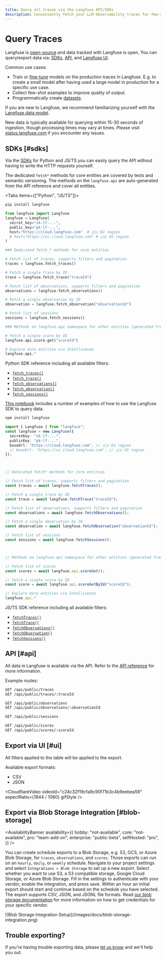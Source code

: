 ```yaml
---
title: Query all traces via the Langfuse API/SDKs
description: Conveniently fetch your LLM Observability traces for few-shotting, fine-tuning or further analysis.
---
```


# Query Traces

Langfuse is [open-source](/docs/open-source) and data tracked with Langfuse is open. You can query/export data via: [SDKs](#sdks), [API](#api), and [Langfuse UI](#ui).

Common use cases:

- Train or [fine-tune](/docs/fine-tuning) models on the production traces in Langfuse. E.g. to create a small model after having used a large model in production for a specific use case.
- Collect few-shot examples to improve quality of output.
- Programmatically create [datasets](/docs/datasets).

If you are new to Langfuse, we recommend familiarizing yourself with the [Langfuse data model](/docs/tracing-data-model).

<Callout type="info">

New data is typically available for querying within 15-30 seconds of ingestion, though processing times may vary at times. Please visit [status.langfuse.com](https://status.langfuse.com) if you encounter any issues.

</Callout>

## SDKs [#sdks]

Via the [SDKs](/docs/sdk/overview) for Python and JS/TS you can easily query the API without having to write the HTTP requests yourself.

<Callout type="info">

The dedicated `fetch*` methods for core entities are covered by tests and semantic versioning. The methods on the `langfuse.api` are auto-generated from the API reference and cover all entities.

</Callout>

<Tabs items={["Python", "JS/TS"]}>
<Tab>

```bash
pip install langfuse
```

```python
from langfuse import Langfuse
langfuse = Langfuse(
  secret_key="sk-lf-...",
  public_key="pk-lf-...",
  host="https://cloud.langfuse.com"  # 🇪🇺 EU region
  # host="https://us.cloud.langfuse.com" # 🇺🇸 US region
)

### Dedicated fetch_* methods for core entities

# Fetch list of traces, supports filters and pagination
traces = langfuse.fetch_traces()

# Fetch a single trace by ID
trace = langfuse.fetch_trace("traceId")

# Fetch list of observations, supports filters and pagination
observations = langfuse.fetch_observations()

# Fetch a single observation by ID
observation = langfuse.fetch_observation("observationId")

# Fetch list of sessions
sessions = langfuse.fetch_sessions()

### Methods on langfuse.api namespace for other entities (generated from the API reference)

# Fetch a single score by ID
langfuse.api.score.get("scoreId")

# Explore more entities via Intellisense
langfuse.api.*
```

Python SDK reference including all available filters:

- [`fetch_traces()`](https://python.reference.langfuse.com/langfuse/client#Langfuse.fetch_traces)
- [`fetch_trace()`](https://python.reference.langfuse.com/langfuse/client#Langfuse.fetch_trace)
- [`fetch_observations()`](https://python.reference.langfuse.com/langfuse/client#Langfuse.fetch_observations)
- [`fetch_observation()`](https://python.reference.langfuse.com/langfuse/client#Langfuse.fetch_observation)
- [`fetch_sessions()`](https://python.reference.langfuse.com/langfuse/client#Langfuse.fetch_sessions)

[This notebook](/guides/cookbook/example_query_data_via_sdk) includes a number of examples of how to use the Langfuse SDK to query data.

</Tab>
<Tab>

```bash
npm install langfuse
```

```ts
import { Langfuse } from "langfuse";
const langfuse = new Langfuse({
  secretKey: "sk-lf-...",
  publicKey: "pk-lf-...",
  baseUrl: "https://cloud.langfuse.com", // 🇪🇺 EU region
  // baseUrl: "https://us.cloud.langfuse.com", // 🇺🇸 US region
});



// Dedicated fetch* methods for core entities

// Fetch list of traces, supports filters and pagination
const traces = await langfuse.fetchTraces();

// Fetch a single trace by ID
const trace = await langfuse.fetchTrace("traceId");

// Fetch list of observations, supports filters and pagination
const observations = await langfuse.fetchObservations();

// Fetch a single observation by ID
const observation = await langfuse.fetchObservation("observationId");

// Fetch list of sessions
const sessions = await langfuse.fetchSessions();



// Methods on langfuse.api namespace for other entities (generated from the API reference)

// Fetch list of scores
const scores = await langfuse.api.scoreGet();

// Fetch a single score by ID
const score = await langfuse.api.scoreGetById("scoreId");

// Explore more entities via Intellisense
langfuse.api.*
```

JS/TS SDK reference including all available filters:

- [`fetchTraces()`](https://js.reference.langfuse.com/classes/langfuse.Langfuse.html#fetchTraces)
- [`fetchTrace()`](https://js.reference.langfuse.com/classes/langfuse.Langfuse.html#fetchTrace)
- [`fetchObservations()`](https://js.reference.langfuse.com/classes/langfuse.Langfuse.html#fetchObservations)
- [`fetchObservation()`](https://js.reference.langfuse.com/classes/langfuse.Langfuse.html#fetchObservation)
- [`fetchSessions()`](https://js.reference.langfuse.com/classes/langfuse.Langfuse.html#fetchSessions)

</Tab>
</Tabs>

## API [#api]

All data in Langfuse is available via the API. Refer to the [API reference](https://api.reference.langfuse.com/) for more information.

Example routes:

```bash
GET /api/public/traces
GET /api/public/traces/:traceId

GET /api/public/observations
GET /api/public/observations/:observationId

GET /api/public/sessions

GET /api/public/scores
GET /api/public/scores/:scoreId
```

## Export via UI [#ui]

All filters applied to the table will be applied to the export.

Available export formats:

- CSV
- JSON

<CloudflareVideo
  videoId="c24c32f19cfa9c90f71b3c4b9eebea59"
  aspectRatio={1844 / 1080}
  gifStyle
/>

## Export via Blob Storage Integration [#blob-storage]

<AvailabilityBanner
  availability={{
    hobby: "not-available",
    core: "not-available",
    pro: "team-add-on",
    enterprise: "public-beta",
    selfHosted: "pro",
  }}
/>

You can create schedule exports to a Blob Storage, e.g. S3, GCS, or Azure Blob Storage, for `traces`, `observations`, and `scores`.
Those exports can run on an `hourly`, `daily`, or `weekly` schedule.
Navigate to your project settings and select `Integrations > Blob Storage` to set up a new export.
Select whether you want to use S3, a S3 compatible storage, Google Cloud Storage, or Azure Blob Storage.
Fill in the settings to authenticate with your vendor, enable the integration, and press save.
Within an hour an initial export should start and continue based on the schedule you have selected.
The export supports CSV, JSON, and JSONL file formats.
Read [our blob storage documentation](/self-hosting/infrastructure/blobstorage) for more information on how to get credentials for your specific vendor.

<Frame className="my-10" fullWidth border>
  ![Blob Storage Integration Setup](/images/docs/blob-storage-integration.png)
</Frame>

## Trouble exporting?

If you're having trouble exporting data, please [let us know](#contact) and we'll help you out.
